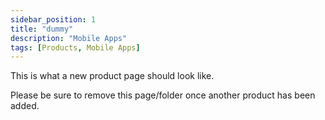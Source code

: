 ```yaml
---
sidebar_position: 1
title: "dummy"
description: "Mobile Apps"
tags: [Products, Mobile Apps]
---
```


This is what a new product page should look like.

Please be sure to remove this page/folder once another product has been added.